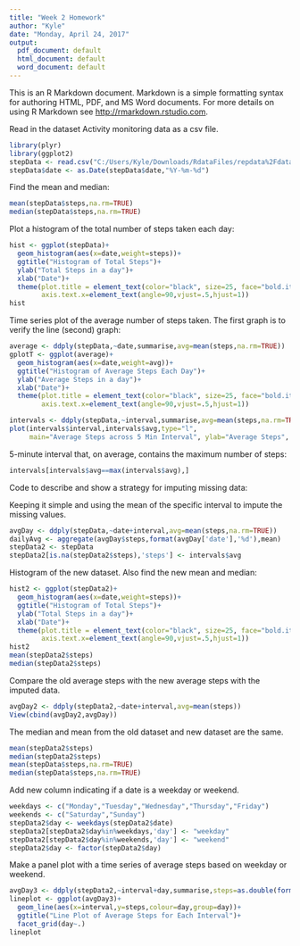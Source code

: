---
title: "Week 2 Homework"
author: "Kyle"
date: "Monday, April 24, 2017"
output:
  pdf_document: default
  html_document: default
  word_document: default
---

This is an R Markdown document. Markdown is a simple formatting syntax for authoring HTML, PDF, and MS Word documents. For more details on using R Markdown see <http://rmarkdown.rstudio.com>.

Read in the dataset Activity monitoring data as a csv file.

```{r}
library(plyr)
library(ggplot2)
stepData <- read.csv("C:/Users/Kyle/Downloads/RdataFiles/repdata%2Fdata%2Factivity/activity.csv")
stepData$date <- as.Date(stepData$date,"%Y-%m-%d")
```

Find the mean and median:

```{r}
mean(stepData$steps,na.rm=TRUE)
median(stepData$steps,na.rm=TRUE)
```

Plot a histogram of the total number of steps taken each day:

```{r}
hist <- ggplot(stepData)+
  geom_histogram(aes(x=date,weight=steps))+
  ggtitle("Histogram of Total Steps")+
  ylab("Total Steps in a day")+
  xlab("Date")+
  theme(plot.title = element_text(color="black", size=25, face="bold.italic"),
        axis.text.x=element_text(angle=90,vjust=.5,hjust=1))
hist
```

Time series plot of the average number of steps taken.  The first graph is to verify the line (second) graph:

```{r}
average <- ddply(stepData,~date,summarise,avg=mean(steps,na.rm=TRUE))
gplotT <- ggplot(average)+
  geom_histogram(aes(x=date,weight=avg))+
  ggtitle("Histogram of Average Steps Each Day")+
  ylab("Average Steps in a day")+
  xlab("Date")+
  theme(plot.title = element_text(color="black", size=25, face="bold.italic"),
        axis.text.x=element_text(angle=90,vjust=.5,hjust=1))

intervals <- ddply(stepData,~interval,summarise,avg=mean(steps,na.rm=TRUE))
plot(intervals$interval,intervals$avg,type="l",
     main="Average Steps across 5 Min Interval", ylab="Average Steps", xlab="5 Min Interval")
```

5-minute interval that, on average, contains the maximum number of steps:

```{r}
intervals[intervals$avg==max(intervals$avg),]
```

Code to describe and show a strategy for imputing missing data:

Keeping it simple and using the mean of the specific interval to impute the missing values.

```{r}
avgDay <- ddply(stepData,~date+interval,avg=mean(steps,na.rm=TRUE))
dailyAvg <- aggregate(avgDay$steps,format(avgDay['date'],'%d'),mean)
stepData2 <- stepData
stepData2[is.na(stepData2$steps),'steps'] <- intervals$avg
```

Histogram of the new dataset.  Also find the new mean and median:

```{r}
hist2 <- ggplot(stepData2)+
  geom_histogram(aes(x=date,weight=steps))+
  ggtitle("Histogram of Total Steps")+
  ylab("Total Steps in a day")+
  xlab("Date")+
  theme(plot.title = element_text(color="black", size=25, face="bold.italic"),
        axis.text.x=element_text(angle=90,vjust=.5,hjust=1))
hist2
mean(stepData2$steps)
median(stepData2$steps)
```


Compare the old average steps with the new average steps with the imputed data.

```{r}
avgDay2 <- ddply(stepData2,~date+interval,avg=mean(steps))
View(cbind(avgDay2,avgDay))
```

The median and mean from the old dataset and new dataset are the same.

```{r}
mean(stepData2$steps)
median(stepData2$steps)
mean(stepData$steps,na.rm=TRUE)
median(stepData$steps,na.rm=TRUE)
```

Add new column indicating if a date is a weekday or weekend.

```{r}
weekdays <- c("Monday","Tuesday","Wednesday","Thursday","Friday")
weekends <- c("Saturday","Sunday")
stepData2$day <- weekdays(stepData2$date)
stepData2[stepData2$day%in%weekdays,'day'] <- "weekday"
stepData2[stepData2$day%in%weekends,'day'] <- "weekend"
stepData2$day <- factor(stepData2$day)
```

Make a panel plot with a time series of average steps based on weekday or weekend.

```{r}
avgDay3 <- ddply(stepData2,~interval+day,summarise,steps=as.double(format(mean(steps),option=4)))
lineplot <- ggplot(avgDay3)+
  geom_line(aes(x=interval,y=steps,colour=day,group=day))+
  ggtitle("Line Plot of Average Steps for Each Interval")+
  facet_grid(day~.)
lineplot
```


